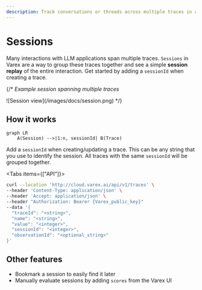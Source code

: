 ```yaml
---
description: Track conversations or threads across multiple traces in a single session.
---
```


# Sessions

Many interactions with LLM applications span multiple traces. `Sessions` in Varex are a way to group these traces together and see a simple **session replay** of the entire interaction. Get started by adding a `sessionId` when creating a trace.

{/* _Example session spanning multiple traces_

<Frame border fullWidth>
  ![Session view](/images/docs/session.png)
</Frame> */}

## How it works

```mermaid
graph LR
    A(Session) -->|1:n, sessionId| B(Trace)
```

Add a `sessionId` when creating/updating a trace. This can be any string that you use to identify the session. All traces with the same `sessionId` will be grouped together.

<Tabs items={["API"]}>
  <Tab>
 
  ```bash
  curl --location 'http://cloud.varex.ai/api/v1/traces' \
  --header 'Content-Type: application/json' \
  --header 'Accept: application/json' \
  --header "Authorization: Bearer {Varex_public_key}"
  --data '{
    "traceId": "<string>",
    "name": "<string>",
    "value": "<integer>",
    "sessionId": "<integer>",
    "observationId": "<optional_string>"
  }'
  ```
 
  </Tab>


</Tabs>


## Other features

- Bookmark a session to easily find it later
- Manually evaluate sessions by adding `scores` from the Varex UI
